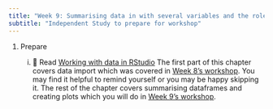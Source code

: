 ```yaml
---
title: "Week 9: Summarising data in with several variables and the role of variables in analysis"
subtitle: "Independent Study to prepare for workshop"
---
```


1.  Prepare

    i.  📖 Read [Working with data in RStudio](https://3mmarand.github.io/comp4biosci/working_with_data_rstudio.html)
        The first part of this chapter covers data import which was covered in [Week 8's workshop](../week-8/workshop.html). You may find it helpful to remind yourself or you may be happy skipping it. The rest of the chapter covers summarising dataframes and creating plots which you will do in [Week 9's workshop](workshop.html).

